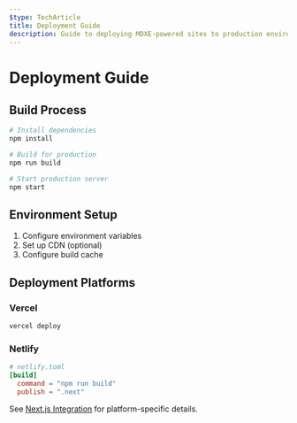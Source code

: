 ```yaml
---
$type: TechArticle
title: Deployment Guide
description: Guide to deploying MDXE-powered sites to production environments
---
```


# Deployment Guide

## Build Process

```bash
# Install dependencies
npm install

# Build for production
npm run build

# Start production server
npm start
```

## Environment Setup

1. Configure environment variables
2. Set up CDN (optional)
3. Configure build cache

## Deployment Platforms

### Vercel

```bash
vercel deploy
```

### Netlify

```toml
# netlify.toml
[build]
  command = "npm run build"
  publish = ".next"
```

See [Next.js Integration](/features/next-integration) for platform-specific details.
